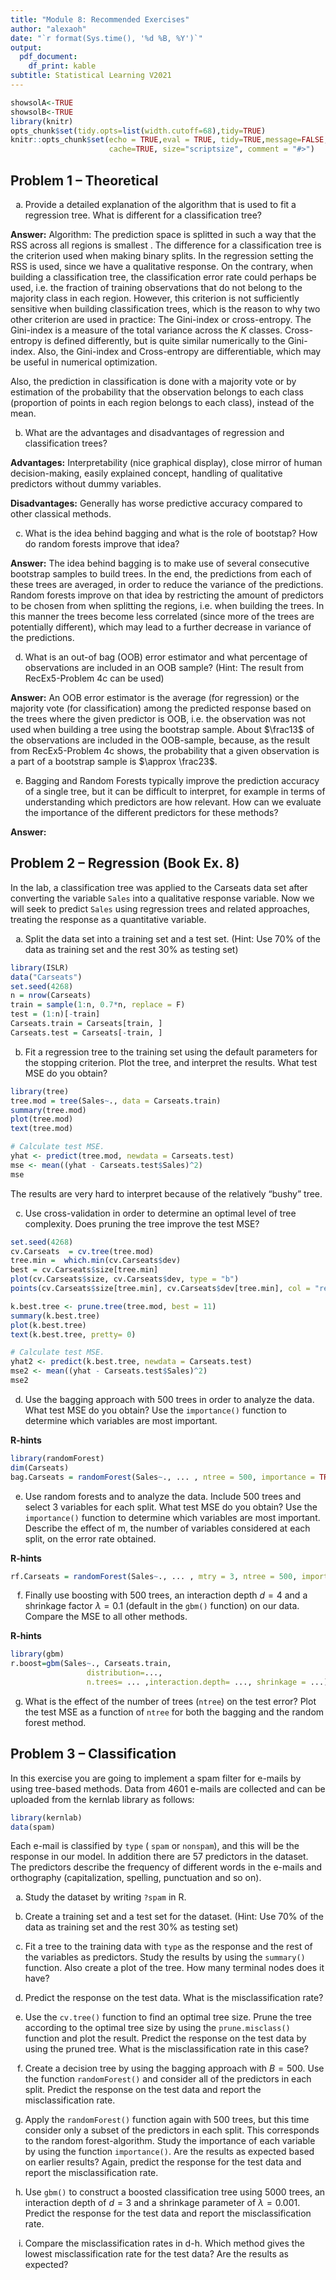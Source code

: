 ```yaml
---
title: "Module 8: Recommended Exercises"
author: "alexaoh"
date: "`r format(Sys.time(), '%d %B, %Y')`"
output: 
  pdf_document:
    df_print: kable
subtitle: Statistical Learning V2021
---
```


```r
showsolA<-TRUE
showsolB<-TRUE
library(knitr)
opts_chunk$set(tidy.opts=list(width.cutoff=68),tidy=TRUE)
knitr::opts_chunk$set(echo = TRUE,eval = TRUE, tidy=TRUE,message=FALSE,warning=FALSE,strip.white=TRUE,prompt=FALSE,
                      cache=TRUE, size="scriptsize", comment = "#>")
```

## Problem 1 -- Theoretical

a) Provide a detailed explanation of the algorithm that is used to fit a regression tree. What is different for a classification tree? 

**Answer:** Algorithm: The prediction space is splitted in such a way that the RSS across all regions is smallest \textcolor{red}{(More details will follow, with pruning etc!)}. The difference for a classification tree is the criterion used when making binary splits. In the regression setting the RSS is used, since we have a qualitative response. On the contrary, when building a classification tree, the classification error rate could perhaps be used, i.e. the fraction of training observations that do not belong to the majority class in each region. However, this criterion is not sufficiently sensitive when building classification trees, which is the reason to why two other criterion are used in practice: The Gini-index or cross-entropy. The Gini-index is a measure of the total variance across the $K$ classes. Cross-entropy is defined differently, but is quite similar numerically to the Gini-index. Also, the Gini-index and Cross-entropy are differentiable, which may be useful in numerical optimization. 

Also, the prediction in classification is done with a majority vote or by estimation of the probability that the observation belongs to each class (proportion of points in each region belongs to each class), instead of the mean. 

b) What are the advantages and disadvantages of regression and classification trees?

**Advantages:** Interpretability (nice graphical display), close mirror of human decision-making, easily explained concept, handling of qualitative predictors without dummy variables. 

**Disadvantages:** Generally has worse predictive accuracy compared to other classical methods. 

c) What is the idea behind bagging and what is the role of bootstap? How do random forests improve that idea?

**Answer:** The idea behind bagging is to make use of several consecutive bootstrap samples to build trees. In the end, the predictions from each of these trees are averaged, in order to reduce the variance of the predictions. Random forests improve on that idea by restricting the amount of predictors to be chosen from when splitting the regions, i.e. when building the trees. In this manner the trees become less correlated (since more of the trees are potentially different), which may lead to a further decrease in variance of the predictions. 

d) What is an out-of bag (OOB) error estimator and what percentage of observations are included in an OOB sample? (Hint: The result from RecEx5-Problem 4c can be used)

**Answer:** An OOB error estimator is the average (for regression) or the majority vote (for classification) among the predicted response based on the trees where the given predictor is OOB, i.e. the observation was not used when building a tree using the bootstrap sample. About $\frac13$ of the observations are included in the OOB-sample, because, as the result from RecEx5-Problem 4c shows, the probability that a given observation is a part of a bootstrap sample is $\approx \frac23$. 

e) Bagging and Random Forests typically improve the prediction accuracy of a single tree, but it can be difficult to interpret, for example in terms of understanding which predictors are how relevant. 
How can we evaluate the importance of the different predictors for these methods? 

**Answer:**

## Problem 2 -- Regression (Book Ex. 8)

In the lab, a classification tree was applied to the Carseats data set after converting the variable `Sales` into a qualitative response variable. Now we will seek to predict `Sales` using regression trees and related approaches, treating the response as a quantitative variable.

a) Split the data set into a training set and a test set. (Hint: Use 70% of the data as training set and the rest 30% as testing set)

```r
library(ISLR)
data("Carseats")
set.seed(4268)
n = nrow(Carseats)
train = sample(1:n, 0.7*n, replace = F)
test = (1:n)[-train]
Carseats.train = Carseats[train, ]
Carseats.test = Carseats[-train, ]
```

b) Fit a regression tree to the training set using the default parameters for the stopping criterion. Plot the tree, and interpret the results. What test MSE do you obtain?

```r
library(tree)
tree.mod = tree(Sales~., data = Carseats.train)
summary(tree.mod)
plot(tree.mod)
text(tree.mod)

# Calculate test MSE.
yhat <- predict(tree.mod, newdata = Carseats.test)
mse <- mean((yhat - Carseats.test$Sales)^2)
mse
```

The results are very hard to interpret because of the relatively "bushy" tree. 

c) Use cross-validation in order to determine an optimal level of tree complexity. Does pruning the tree improve the test MSE?

```r
set.seed(4268)
cv.Carseats  = cv.tree(tree.mod) 
tree.min =  which.min(cv.Carseats$dev)
best = cv.Carseats$size[tree.min]
plot(cv.Carseats$size, cv.Carseats$dev, type = "b")
points(cv.Carseats$size[tree.min], cv.Carseats$dev[tree.min], col = "red", pch = 20)

k.best.tree <- prune.tree(tree.mod, best = 11)
summary(k.best.tree)
plot(k.best.tree)
text(k.best.tree, pretty= 0)

# Calculate test MSE.
yhat2 <- predict(k.best.tree, newdata = Carseats.test)
mse2 <- mean((yhat - Carseats.test$Sales)^2)
mse2

```

d) Use the bagging approach with 500 trees in order to analyze the data. What test MSE do you obtain? Use the `importance()` function to determine which variables are most important.

**R-hints**

```r
library(randomForest)
dim(Carseats)
bag.Carseats = randomForest(Sales~., ... , ntree = 500, importance = TRUE)
```

e) Use random forests and to analyze the data. Include 500 trees and select 3 variables for each split. What test MSE do you obtain? Use the `importance()` function to determine which variables are most important. Describe the effect of m, the number of variables considered at each split, on the error rate obtained.

**R-hints**

```r
rf.Carseats = randomForest(Sales~., ... , mtry = 3, ntree = 500, importance = TRUE)
```


f) Finally use boosting with 500 trees, an interaction depth $d=4$ and a shrinkage factor $\lambda=0.1$ (default in the `gbm()` function) on our data. Compare the MSE to all other methods.

**R-hints**

```r
library(gbm)
r.boost=gbm(Sales~., Carseats.train,
                 distribution=...,
                 n.trees= ... ,interaction.depth= ..., shrinkage = ...)
```

g) What is the effect of the number of trees (`ntree`) on the test error? Plot the test MSE as a function of `ntree` for both the bagging and the random forest method.


## Problem 3 -- Classification

In this exercise you are going to implement a spam filter for e-mails by using tree-based methods. Data from 4601 e-mails are collected and can be uploaded from the kernlab library as follows:
```r
library(kernlab)
data(spam)
```
Each e-mail is classified by `type` ( `spam` or `nonspam`), and this will be the response in our model. In addition there are 57 predictors in the dataset. The predictors describe the frequency of different words in the e-mails and orthography (capitalization, spelling, punctuation and so on).

a) Study the dataset by writing `?spam` in R.

b) Create a training set and a test set for the dataset. (Hint: Use 70% of the data as training set and the rest 30% as testing set)

c) Fit a tree to the training data with `type` as the response and the rest of the variables as predictors. Study the results by using the `summary()` function. Also create a plot of the tree. How many terminal nodes does it have?
  
d) Predict the response on the test data. What is the misclassification rate?
  
e) Use the `cv.tree()` function to find an optimal tree size. Prune the tree according to the optimal tree size by using the `prune.misclass()` function and plot the result. Predict the response on the test data by using the pruned tree. What is the misclassification rate in this case?
  
f) Create a decision tree by using the bagging approach with $B=500$. Use the function `randomForest()` and consider all of the predictors in each split. Predict the response on the test data and report the misclassification rate.

g) Apply the `randomForest()` function again with 500 trees, but this time consider only a subset of the predictors in each split. This corresponds to the random forest-algorithm. Study the importance of each variable by using the function `importance()`. Are the results as expected based on earlier results? Again, predict the response for the test data and report the misclassification rate.

h) Use `gbm()` to construct a boosted classification tree using 5000 trees, an interaction depth of $d=3$ and a shrinkage parameter of $\lambda=0.001$. Predict the response for the test data and report the misclassification rate.

i) Compare the misclassification rates in d-h. Which method gives the lowest misclassification rate for the test data? Are the results as expected?
